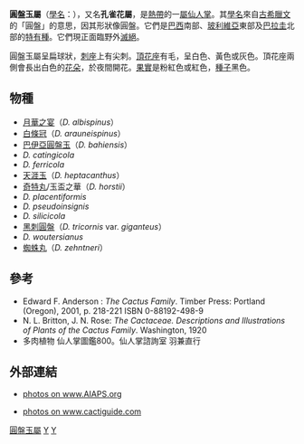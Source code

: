 {{Automatic taxobox
| taxon = Discocactus
| authority = [[Ludwig_Georg_Karl_Pfeiffer|Pfeiff.]], 1837
| image = Discocactus horstii.jpg
| image_caption = [[奇特丸|奇特丸]]
| subdivision_ranks = [[種|種]]
| subdivision = 參見內文
}}
'''圓盤玉屬'''（[[学名|學名]]：''{{lang|la|Discocactus}}''），又名'''孔雀花屬'''，是[[熱帶|熱帶]]的一[[屬|屬]][[仙人掌|仙人掌]]。其[[學名|學名]]來自[[古希臘文|古希臘文]]的「圓盤」的意思，因其形狀像圓盤。它們是[[巴西|巴西]]南部、[[玻利維亞|玻利維亞]]東部及[[巴拉圭|巴拉圭]]北部的[[特有種|特有種]]。它們現正面臨野外[[滅絕|滅絕]]。

圓盤玉屬呈扁球狀，[[刺座|刺座]]上有尖刺。[[頂花座|頂花座]]有毛，呈白色、黃色或灰色。頂花座兩側會長出白色的[[花朵|花朵]]，於夜間開花。[[果實|果實]]是粉紅色或紅色，[[種子|種子]]黑色。

==物種==
* [[月華之宴|月華之宴]]（''D. albispinus''）
* [[白條冠|白條冠]]（''D. arauneispinus''）
* [[巴伊亞圓盤玉|巴伊亞圓盤玉]]（''D. bahiensis''）
* ''D. catingicola''
* ''D. ferricola''
* [[天涯玉|天涯玉]]（''D. heptacanthus''）
* [[奇特丸|奇特丸]]/玉盃之華（''D. horstii''）
* ''D. placentiformis''
* ''D. pseudoinsignis''
* ''D. silicicola''
* [[黑刺圓盤|黑刺圓盤]]（''D. tricornis'' var. ''giganteus''）
* ''D. woutersianus''
* [[蜘蛛丸|蜘蛛丸]]（''D. zehntneri''）

==參考==
* Edward F. Anderson : ''The Cactus Family''. Timber Press: Portland (Oregon), 2001, p. 218-221 ISBN 0-88192-498-9
* N. L. Britton, J. N. Rose: ''The Cactaceae. Descriptions and Illustrations of Plants of the Cactus Family''. Washington, 1920
*多肉植物 仙人掌圖鑑800。仙人掌諮詢室 羽兼直行

==外部連結==
{{wikispecies|Discocactus}}
* {{fr}} [https://web.archive.org/web/20110724230749/http://www.aiaps-photos.org/recherche_simple.php?a=r&t=s&motsclefs=Discocactus photos on www.AIAPS.org]
* {{en}} [http://www.cactiguide.com/cactus/?genus=Discocactus photos on www.cactiguide.com] {{Wayback|url=http://www.cactiguide.com/cactus/?genus=Discocactus |date=20201103041008 }}

{{Taxonbar}}
[[Category:圓盤玉屬|]]
[[Category:仙人掌科|Y]]
[[Category:1837年描述的分类群|Y]]